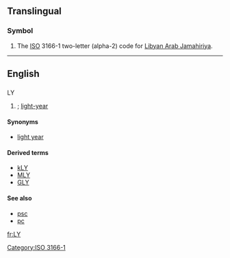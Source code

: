 {{also|ly|-ly|.ly}}
==Translingual==
===Symbol===
{{infl|mul|symbol}}
# The [[ISO]] 3166-1 two-letter (alpha-2) code for [[Libyan Arab Jamahiriya]].

[[Category:ISO 3166-1]]
----

==English==
==={{abbreviation|lang=en}}===
;LY

# {{astronomy}} {{alternate spelling of|lang=en|ly}} ; [[light-year]]

====Synonyms====
* [[light year]]

====Derived terms====
* [[kLY]]
* [[MLY]]
* [[GLY]]

====See also====
* [[psc]]
* [[pc]]


[[fr:LY]]